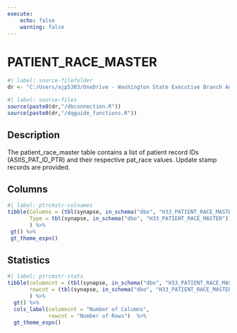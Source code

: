 ```yaml
---
execute:
    echo: false
    warning: false
---
```


# PATIENT_RACE_MASTER {.unnumbered}

```r
#| label: source-filefolder
dr <- "C:/Users/ajp5303/OneDrive - Washington State Executive Branch Agencies/source_scripts"
```

```r
#| label: source-files
source(paste0(dr,"/dbconnection.R"))
source(paste0(dr,"/dqguide_functions.R"))
```

## Description

The patient_race_master table contains a list of patient record IDs (ASIIS_PAT_ID_PTR) and their respective pat_race values. Update stamp records are provided.

## Columns

```r
#| label: ptrcmstr-colnames
tibble(Columns = (tbl(synapse, in_schema("dbo", "H33_PATIENT_RACE_MASTER")) %>% colnames()),
       Type = tbl(synapse, in_schema("dbo", "H33_PATIENT_RACE_MASTER")) %>% head(1) %>% as_tibble() %>% sapply(class)
       ) %>%
 gt() %>%
 gt_theme_espn()
```

## Statistics

```r
#| label: ptrcmstr-stats
tibble(columncnt = (tbl(synapse, in_schema("dbo", "H33_PATIENT_RACE_MASTER")) %>% ncol()),
       rowcnt = (tbl(synapse, in_schema("dbo", "H33_PATIENT_RACE_MASTER"))) %>% nrow2()
       ) %>%
  gt() %>%
  cols_label(columncnt = "Number of Columns",
             rowcnt = "Number of Rows")  %>%
  gt_theme_espn()
```
